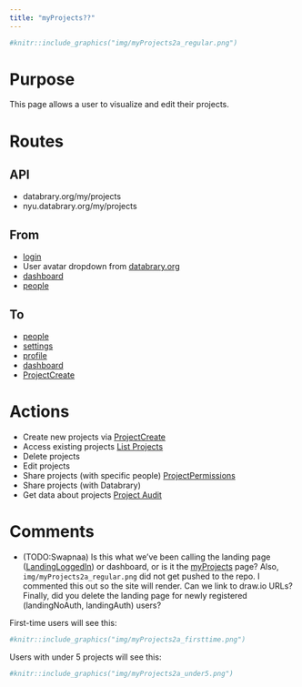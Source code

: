 ```yaml
---
title: "myProjects??"
---
```


```r
#knitr::include_graphics("img/myProjects2a_regular.png")
```

# Purpose

This page allows a user to visualize and edit their projects.

# Routes

## API

- databrary.org/my/projects
- nyu.databrary.org/my/projects

## From

- [login](login.html)
- User avatar dropdown from [databrary.org](index.html)
- [dashboard](landingPageAuth.html)
- [people](myPeople.html)

## To

- [people](myPeople.html)
- [settings](settings.html)
- [profile](profile.html)
- [dashboard](landingPageAuth.html)
- [ProjectCreate](ProjectCreate.html)

# Actions

- Create new projects via [ProjectCreate](ProjectCreate.html)
- Access existing projects [List Projects](myProjects.html)
- Delete projects
- Edit projects
- Share projects (with specific people) [ProjectPermissions](myProjectsPermissions.html)
- Share projects (with Databrary)
- Get data about projects [Project Audit](myProjectsAudit.html)

# Comments

- (TODO:Swapnaa) Is this what we've been calling the landing page ([LandingLoggedIn](LandingLoggedIn.html)) or dashboard, or is it the [myProjects](myProjects.html) page? 
Also, `img/myProjects2a_regular.png` did not get pushed to the repo. 
I commented this out so the site will render.
Can we link to draw.io URLs?
Finally, did you delete the landing page for newly registered (landingNoAuth, landingAuth) users?

First-time users will see this:
```r
#knitr::include_graphics("img/myProjects2a_firsttime.png")
```

Users with under 5 projects will see this:
```r
#knitr::include_graphics("img/myProjects2a_under5.png")
```

